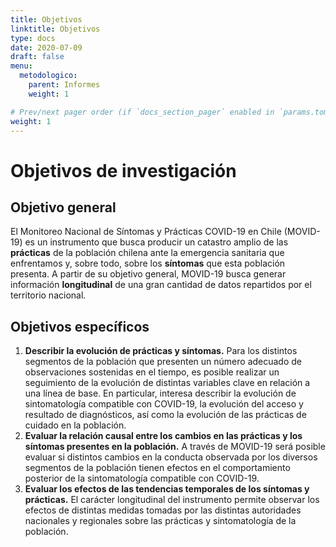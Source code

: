```yaml
---
title: Objetivos
linktitle: Objetivos
type: docs
date: 2020-07-09
draft: false
menu:
  metodologico:
    parent: Informes
    weight: 1

# Prev/next pager order (if `docs_section_pager` enabled in `params.toml`)
weight: 1
---
```


# Objetivos de investigación
## Objetivo general
El Monitoreo Nacional de Síntomas y Prácticas COVID-19 en Chile (MOVID-19) es un instrumento que busca producir un catastro amplio de las **prácticas** de la población chilena ante la emergencia sanitaria que enfrentamos y, sobre todo, sobre los **síntomas** que esta población presenta. A partir de su objetivo general, MOVID-19 busca generar información **longitudinal** de una gran cantidad de datos repartidos por el territorio nacional. 

## Objetivos específicos
1. **Describir la evolución de prácticas y síntomas.** Para los distintos segmentos de la población que presenten un número adecuado de observaciones sostenidas en el tiempo, es posible realizar un seguimiento de la evolución de distintas variables clave en relación a una línea de base. En particular, interesa describir la evolución de sintomatología compatible con COVID-19, la evolución del acceso y resultado de diagnósticos, así como la evolución de las prácticas de cuidado en la población.
2. **Evaluar la relación causal entre los cambios en las prácticas y los síntomas presentes en la población.** A través de MOVID-19 será posible evaluar si distintos cambios en la conducta observada por los diversos segmentos de la población tienen efectos en el comportamiento posterior de la sintomatología compatible con COVID-19.
3. **Evaluar los efectos de las tendencias temporales de los síntomas y prácticas.** El carácter longitudinal del instrumento permite observar los efectos de distintas medidas tomadas por las distintas autoridades nacionales y regionales sobre las prácticas y sintomatología de la población.
